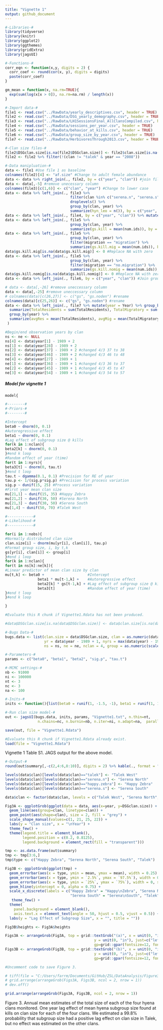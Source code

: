 ```yaml
---
title: "Vignette 1"
output: github_document
---
```


```r
#-Libraries-#
library(tidyverse)
library(knitr)
library(ggplot2)
library(ggthemes)
library(gridExtra)
library(jagsUI)

#-Functions-#
corr_eqn <- function(x,y, digits = 2) {
  corr_coef <- round(cor(x, y), digits = digits)
  paste(corr_coef)
}

gm_mean = function(x, na.rm=TRUE){
  exp(sum(log(x[x > 0]), na.rm=na.rm) / length(x))
}

#-Import data-#
file1 <- read.csv("../RawData/yearly_descriptives.csv", header = TRUE)
file2 <- read.csv("../RawData/DSG_yearly_demography.csv", header = TRUE)
file3 <- read.csv("../RawData/LH1SessionsFinal_AllClansCompiled.csv", header = TRUE)
file4 <- read.csv("../RawData/sessions_per_year.csv", header = TRUE)
file5 <- read.csv("../RawData/behavior_at_kills.csv", header = TRUE)
file6 <- read.csv("../RawData/group_size_by_year.csv", header = TRUE)
file7 <- read.csv("../RawData/HerbivoresThrough2013.csv", header = TRUE)

#-Clan size files-#
file2$DSGclan.size[is.na(file2$DSGclan.size)] <- file2$clan.size[is.na(file2$DSGclan.size)]
file2 <- file2 %>% filter(!(clan != "talek" & year == "2008"))

#-Data manipluation-#
data <- file1 #Use file 1 as baseline
colnames(file2)[4] <- "af.size" #Change to adult female abundance
data <- data %>% right_join(., file2, by = c("year", "clan")) #join file 2 to data by year and clan
data <- data[,-5] #remove unecessary column
colnames(file3)[c(1,6)] <- c("clan", "year") #Change to lower case
data <- data %>% left_join(., file3 %>% 
                              filter(clan %in% c("serena.n", "serena.s", "happy.zebra", "talek") & no_intx_yes_no > 0) %>%
                              droplevels() %>%
                              group_by(clan, year) %>%
                              summarize(hyn_leo = n()), by = c("year", "clan")) #Summarize freq of lion/hyena interactions
data <- data %>% left_join(., file4, by = c("year", "clan")) %>% mutate(hyn_leo_per = hyn_leo/num.sessions) #Calculate percent of sessions as lion/hyena interactions
data <- data %>% left_join(., file5 %>%
                              group_by(clan, year) %>%
                              summarize(gs.kill = mean(num.ids)), by = c("year", "clan")) #Summarize group size at kills by year and clan
data <- data %>% left_join(., file5 %>%
                              group_by(clan, year) %>%
                              filter(migration == "migration") %>%
                              summarize(gs.kill.mig = mean(num.ids)), by = c("year", "clan")) #Summarize group size at kills by year and clan and migration
data$gs.kill.mig[is.na(data$gs.kill.mig)] <- 0 #Replace NA with zero
data <- data %>% left_join(., file5 %>%
                              group_by(clan, year) %>%
                              filter(migration == "no.migration") %>%
                              summarize(gs.kill.nomig = mean(num.ids)), by = c("year", "clan")) #Summarize group size at kills by year and clan and no migration
data$gs.kill.nomig[is.na(data$gs.kill.nomig)] <- 0 #Replace NA with zero
data <- data %>% left_join(., file6, by = c("year", "clan")) #Join group sizes at sessions

# data <- data[,-26] #remove uneccessary column
data <- data[,-25] #remove uneccessary column
# colnames(data)[c(26,27)] <- c("gs", "gs.noden") #rename
colnames(data)[c(25,26)] <- c("gs", "gs.noden") #rename
data <- data %>% left_join(., file7 %>% mutate(year = Year) %>% group_by(year, Month) %>% 
  summarize(TotalResidents = sum(TotalResidents), TotalMigratory = sum(TotalMigratory), TotalPrey = sum(TotalPrey)) %>%
  group_by(year) %>%
  summarize(avgRes = mean(TotalResidents), avgMig = mean(TotalMigratory), avgPrey = mean(TotalPrey)), by = c("year") 
 )

#Begin/end observation years by clan
ns <- ne <- NULL
ns[4] <- data$year[1] - 1989 + 2
ns[1] <- data$year[28] - 1989 + 2
ns[2] <- data$year[37] - 1989 + 2 #changed 4/3 37 to 38
ns[3] <- data$year[46] - 1989 + 2 #changed 4/3 46 to 48
ne[4] <- data$year[27] - 1989 + 1
ne[1] <- data$year[36] - 1989 + 1 #changed 4/3 36 to 37
ne[2] <- data$year[45] - 1989 + 1 #changed 4/3 45 to 47
ne[3] <- data$year[54] - 1989 + 1 #changed 4/3 54 to 57
```

##### Model for vignette 1 
```r
model{

#--------#
#-Priors-#
#--------#

#Intercept
beta0 ~ dnorm(0, 0.1)
#Autoregressive effect
beta1 ~ dnorm(0, 0.1)
#Lag effect of subgroup size @ kills
for(k in 1:nclan){
beta2[k] ~ dnorm(0, 0.1)
}#end k loop
#Random effect of year (time)
for(t in 1:nyrs){
beta3[t] ~ dnorm(0, tau.t)
}#end t loop
tau.t ~ dgamma(0.1, 0.1) #Precision for RE of year
tau.p <- 1/(sig.p*sig.p) #Precision for process variation
sig.p ~ dunif(15, 25) #Process variation
#First year mean clan size
mu[21,1] ~ dunif(15, 35) #Happy Zebra
mu[21,2] ~ dunif(30, 50) #Serena North
mu[21,3] ~ dunif(30, 50) #Serena South
mu[1,4] ~ dunif(50, 70) #Talek West

#------------#
#-Likelihood-#
#------------#

for(i in 1:nobs){
#Normally distributed clan size
clan.size[i] ~ dnorm(mu[yr[i], clan[i]], tau.p)
#Format group size, i, by t,k
gs[yr[i], clan[i]] <- group[i]
}#end i loop
for(k in 1:nclan){
for(t in ns[k]:ne[k]){
#Linear predictor of mean clan size by clan
mu[t,k] <- beta0 +                    #Intercept
               beta1 * mu[t-1,k] +    #Autoregressive effect
               beta2[k] * gs[t-1,k] + #Lag effect of subgroup size @ kills
               beta3[t]               #Random effect of year (time)
}#end t loop
}#end k loop

}
```

```r
#Evaluate this R chunk if Vignette1.Rdata has not been produced.

#data$DSGclan.size[is.na(data$DSGclan.size)] <- data$clan.size[is.na(data$DSGclan.size)]

#-Bugs Data-#
bugs.data <- list(clan.size = data$DSGclan.size, clan = as.numeric(data$clan), 
                  yr = data$year - 1989 + 1, nyrs = max(data$year) - 1989 + 1, nobs = 54,
                  ns = ns, ne = ne, nclan = 4, group = as.numeric(scale(data$gs.kill)))

#-Parameters-#
params <- c("beta0", "beta1", "beta2", "sig.p", "tau.t")

#-MCMC settings-#
nb <- 91000
ni <- 100000
nt <- 3
nc <- 3
na <- 100

#-Inits-#
inits <- function(){list(beta0 = runif(1, -1.5, -1), beta1 = runif(1, 1, 1.1))}

#-Run clan size model-#
out <- jagsUI(bugs.data, inits, params, "Vignette1.txt", n.thin=nt, 
               n.chains=nc, n.burnin=nb, n.iter=ni, n.adapt=na,  parallel = TRUE)

save(out, file = "Vignette1.Rdata")
```

```r
#Evaluate this R chunk if Vignette1.Rdata already exist.
load(file = "Vignette1.Rdata")
```

Vignette 1 Table S1. JAGS output for the above model.
```r
#-Output-#
round(out$summary[,-c(2,4:6,8:10)], digits = 2) %>% kable(., format = "markdown")
```

```r
levels(data$clan)[levels(data$clan)=="talek"] <- "Talek West"
levels(data$clan)[levels(data$clan)=="serena.n"] <- "Serena North"
levels(data$clan)[levels(data$clan)=="happy.zebra"] <- "Happy Zebra"
levels(data$clan)[levels(data$clan)=="serena.s"] <- "Serena South"

data$clan <- factor(data$clan, levels = c("Talek West", "Serena North", "Happy Zebra", "Serena South"))

Fig3A <- ggplotGrob(ggplot(data = data, aes(x=year, y=DSGclan.size)) + 
  geom_line(aes(group=clan, linetype=clan)) + 
  geom_point(aes(shape=clan), size = 2, fill = "grey") +
  scale_shape_manual(values=c(1, 21, 25, 22)) +
  labs(y = "Clan size", x = "\nYear") + 
  theme_few() +
  theme(legend.title = element_blank(),
        legend.position = c(0.2, 0.8125),
        legend.background = element_rect(fill = "transparent")))

tmp <- as.data.frame(out$summary)
tmp <- tmp[3:6,]
tmp$type <- c("Happy Zebra", "Serena North", "Serena South", "Talek")

Fig3B <- ggplotGrob(ggplot(tmp) +
  geom_errorbar(aes(x = type, ymin = mean, ymax = mean), width = 0.25) +
  geom_errorbar(aes(x = type, ymin = `2.5%`, ymax = `97.5%`), width = 0, size = 1.25) +
  geom_errorbar(aes(x = type, ymin = `25%`, ymax = `75%`), width = 0, size = 3) +
  geom_hline(yintercept = 0, alpha = 0.75) +
  scale_x_discrete(labels = c("Happy Zebra" = "Happy\nZebra", "Serena North" = "Serena\nNorth",
                              "Serena South" = "Serena\nSouth", "Talek" = "Talek")) +
   theme_few() +
  theme(
    panel.background = element_blank(),
    axis.text.x = element_text(angle = 50, hjust = 0.5, vjust = 0.5)) +
  labs(y = "Lag Effect of Subgroup Size", x = "", title = ""))

Fig3B$heights <- Fig3A$heights

Figs3A <- arrangeGrob(Fig3A, top = grid::textGrob("(a)", x = unit(0, "in"), 
                                         y = unit(0, "in"), just=c("left","top"), vjust = 0, hjust = -1.5,
                                         gp=grid::gpar(fontsize=12, fontface = 3)))
Figs3B <- arrangeGrob(Fig3B, top = grid::textGrob("(b)", x = unit(0, "in"), 
                                         y = unit(0, "in"), just=c("left","top"), vjust = 0, hjust = -1,
                                         gp=grid::gpar(fontsize=12, fontface = 3)))

#Uncomment code to save Figure 3.

# tiff(file = "C:/Users/farrm/Documents/GitHub/ZSL/DataAnalysis/Figure3.tiff", res = 600, width = 8, height = 4, units = "in")
# grid.arrange(arrangeGrob(Figs3A, Figs3B, ncol = 2, nrow = 1))
# dev.off()
```

```r
grid.arrange(arrangeGrob(Figs3A, Figs3B, ncol = 2, nrow = 1))
```

Figure 3. Annual mean estimates of the total size of each of the four hyena clans monitored. One year lag effect of mean hyena subgroup size found at kills on clan size for each of the four clans. We estimated a 99.8% probability that subgroup size had a positive lag effect on clan size in Talek, but no effect was estimated on the other clans.